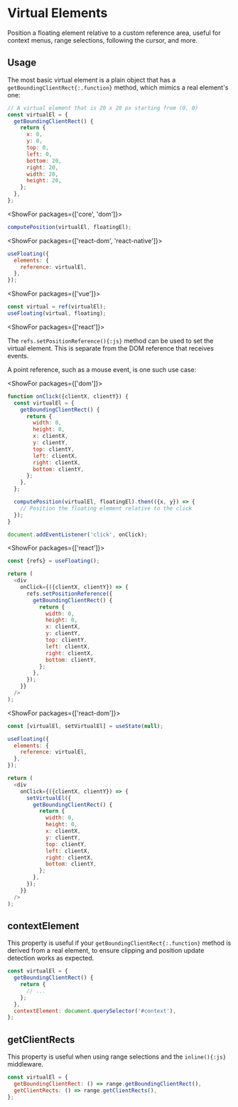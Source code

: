 <PageCard>

# Virtual Elements

Position a floating element relative to a custom reference area,
useful for context menus, range selections, following the cursor,
and more.

</PageCard>

## Usage

The most basic virtual element is a plain object that has a
`getBoundingClientRect{:.function}` method, which mimics a real
element's one:

```js
// A virtual element that is 20 x 20 px starting from (0, 0)
const virtualEl = {
  getBoundingClientRect() {
    return {
      x: 0,
      y: 0,
      top: 0,
      left: 0,
      bottom: 20,
      right: 20,
      width: 20,
      height: 20,
    };
  },
};
```

<ShowFor packages={['core', 'dom']}>

```js
computePosition(virtualEl, floatingEl);
```

</ShowFor>

<ShowFor packages={['react-dom', 'react-native']}>

```js
useFloating({
  elements: {
    reference: virtualEl,
  },
});
```

</ShowFor>

<ShowFor packages={['vue']}>

```js
const virtual = ref(virtualEl);
useFloating(virtual, floating);
```

</ShowFor>

<ShowFor packages={['react']}>

The `refs.setPositionReference(){:js}` method can be used to set
the virtual element. This is separate from the DOM reference that
receives events.

</ShowFor>

A point reference, such as a mouse event, is one such use case:

<ShowFor packages={['dom']}>

```js
function onClick({clientX, clientY}) {
  const virtualEl = {
    getBoundingClientRect() {
      return {
        width: 0,
        height: 0,
        x: clientX,
        y: clientY,
        top: clientY,
        left: clientX,
        right: clientX,
        bottom: clientY,
      };
    },
  };

  computePosition(virtualEl, floatingEl).then(({x, y}) => {
    // Position the floating element relative to the click
  });
}

document.addEventListener('click', onClick);
```

</ShowFor>

<ShowFor packages={['react']}>

```js
const {refs} = useFloating();

return (
  <div
    onClick={({clientX, clientY}) => {
      refs.setPositionReference({
        getBoundingClientRect() {
          return {
            width: 0,
            height: 0,
            x: clientX,
            y: clientY,
            top: clientY,
            left: clientX,
            right: clientX,
            bottom: clientY,
          };
        },
      });
    }}
  />
);
```

</ShowFor>

<ShowFor packages={['react-dom']}>

```js
const [virtualEl, setVirtualEl] = useState(null);

useFloating({
  elements: {
    reference: virtualEl,
  },
});

return (
  <div
    onClick={({clientX, clientY}) => {
      setVirtualEl({
        getBoundingClientRect() {
          return {
            width: 0,
            height: 0,
            x: clientX,
            y: clientY,
            top: clientY,
            left: clientX,
            right: clientX,
            bottom: clientY,
          };
        },
      });
    }}
  />
);
```

</ShowFor>

## contextElement

This property is useful if your
`getBoundingClientRect{:.function}` method is derived from a real
element, to ensure clipping and position update detection works
as expected.

```js
const virtualEl = {
  getBoundingClientRect() {
    return {
      // ...
    };
  },
  contextElement: document.querySelector('#context'),
};
```

## getClientRects

This property is useful when using range selections and the
`inline(){:js}` middleware.

```js
const virtualEl = {
  getBoundingClientRect: () => range.getBoundingClientRect(),
  getClientRects: () => range.getClientRects(),
};
```
